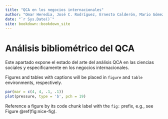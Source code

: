 ```yaml
--- 
title: "QCA en los negocios internacionales"
author: "Omar Heredia, José C. Rodríguez, Ernesto Calderón, Mario Gómez"
date: "`r Sys.Date()`"
site: bookdown::bookdown_site
---
```


# Análisis bibliométrico del QCA

Este apartado expone el estado del arte del análisis QCA en las ciencias sociales y especificamente en los negocios internacionales.

Figures and tables with captions will be placed in `figure` and `table` environments, respectively.

```r
par(mar = c(4, 4, .1, .1))
plot(pressure, type = 'b', pch = 19)
```

Reference a figure by its code chunk label with the `fig:` prefix, e.g., see Figure \@ref(fig:nice-fig).